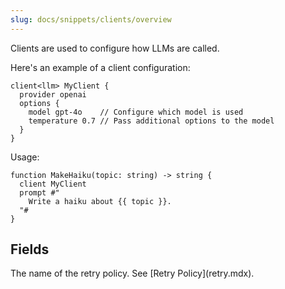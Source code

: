 ```yaml
---
slug: docs/snippets/clients/overview
---
```


Clients are used to configure how LLMs are called.

Here's an example of a client configuration:

```baml BAML
client<llm> MyClient {
  provider openai
  options {
    model gpt-4o    // Configure which model is used
    temperature 0.7 // Pass additional options to the model
  }
}
```

Usage:

```baml BAML
function MakeHaiku(topic: string) -> string {
  client MyClient
  prompt #"
    Write a haiku about {{ topic }}.
  "#
}
```

## Fields


<ClientConstructorParams />

<ParamField path="retry_policy">
  The name of the retry policy. See [Retry
  Policy](retry.mdx).
</ParamField>
